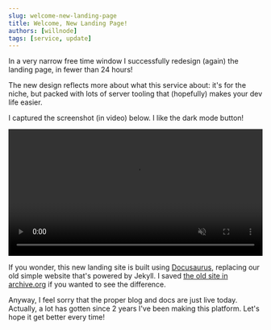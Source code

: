 ```yaml
---
slug: welcome-new-landing-page
title: Welcome, New Landing Page!
authors: [willnode]
tags: [service, update]
---
```



In a very narrow free time window I successfully redesign (again) the landing page, in fewer than 24 hours!

The new design reflects more about what this service about: it's for the niche, but packed with lots of server tooling that (hopefully) makes your dev life easier.

I captured the screenshot (in video) below. I like the dark mode button!

<video width="100%" loop muted controls>
  <source src={theVideo} type="video/webm" />
  Sorry! Your browser does not support the video tag.
</video>

If you wonder, this new landing site is built using [Docusaurus](https://docusaurus.io), replacing our old simple website that's powered by Jekyll. I saved [the old site in archive.org](https://web.archive.org/web/20220612080708/https://domcloud.co/) if you wanted to see the difference.

Anyway, I feel sorry that the proper blog and docs are just live today. Actually, a lot has gotten since 2 years I've been making this platform. Let's hope it get better every time!

<br/>